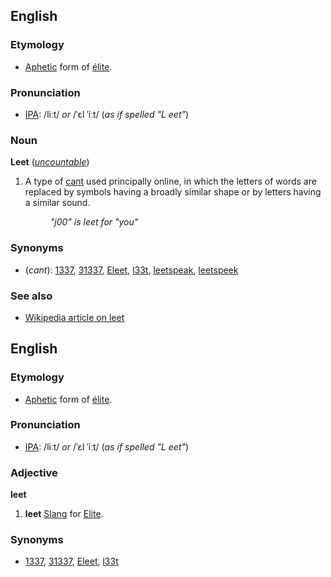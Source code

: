 ==English==
===Etymology===
*[[Aphetic]] form of [[élite]].

===Pronunciation===
*[[IPA]]: /liːt/ ''or'' /ˈɛl ˈiːt/ (''as if spelled "L eet"'')

===Noun===
'''Leet''' (''[[uncountable]]'')

#A type of [[cant]] used principally online, in which the letters of words are replaced by symbols having a broadly similar shape or by letters having a similar sound.
#:''"j00" is leet for "you"''

===Synonyms===
*(''cant''): [[1337]], [[31337]], [[Eleet]], [[l33t]], [[leetspeak]], [[leetspeek]]

===See also===
*[[w:leet|Wikipedia article on leet]]

==English==
===Etymology===
*[[Aphetic]] form of [[élite]].

===Pronunciation===
*[[IPA]]: /liːt/ ''or'' /ˈɛl ˈiːt/ (''as if spelled "L eet"'')

===Adjective===
'''leet'''

# '''leet''' [[Slang]] for [[Elite]].

===Synonyms===
* [[1337]], [[31337]], [[Eleet]], [[l33t]]